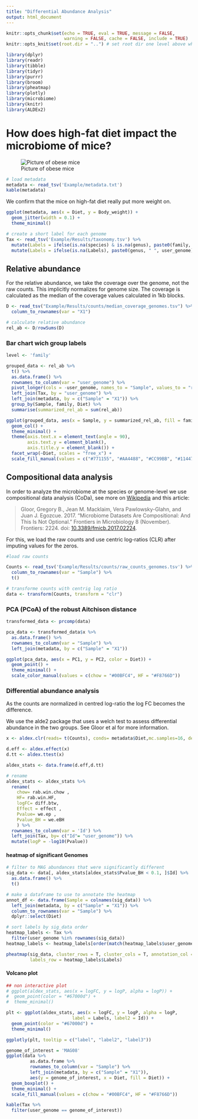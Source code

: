 ```yaml
---
title: "Differential Abundance Analysis"
output: html_document
---
```


```r
knitr::opts_chunk$set(echo = TRUE, eval = TRUE, message = FALSE,
                      warning = FALSE, cache = FALSE, include = TRUE)
knitr::opts_knit$set(root.dir = "..") # set root dir one level above where Rmd is saved
```

```r
library(dplyr)
library(readr)
library(tibble)
library(tidyr)
library(purrr)
library(broom)
library(pheatmap)
library(plotly)
library(microbiome)
library(knitr)
library(ALDEx2)
```

# How does high-fat diet impact the microbiome of mice?

![Picture of obese mice](https://upload.wikimedia.org/wikipedia/commons/0/0b/Fatmouse.jpg)

```r
# load metadata
metadata <- read_tsv('Example/metadata.txt')
kable(metadata)
```

We confirm that the mice on high-fat diet really put more weight on.

```r
ggplot(metadata, aes(x = Diet, y = Body_weight)) +
  geom_jitter(width = 0.1) +
  theme_minimal()
```

```r
# create a short label for each genome
Tax <- read_tsv('Example/Results/taxonomy.tsv') %>%
  mutate(Labels = ifelse(is.na(species) & is.na(genus), paste0(family, " ", user_genome), species)) %>%
  mutate(Labels = ifelse(is.na(Labels), paste0(genus, " ", user_genome), Labels))
```

## Relative abundance

For the relative abundance, we take the coverage over the genome, not the raw counts. This implicitly normalizes for genome size. The coverage is calculated as the median of the coverage values calculated in 1kb blocks.

```r
D <- read_tsv("Example/Results/counts/median_coverage_genomes.tsv") %>%
  column_to_rownames(var = "X1")
```


```r
# calculate relative abundance
rel_ab <- D/rowSums(D)
```

### Bar chart wich group labels

```r
level <- 'family'

grouped_data <- rel_ab %>%
  t() %>%
  as.data.frame() %>%
  rownames_to_column(var = "user_genome") %>%
  pivot_longer(cols = -user_genome, names_to = "Sample", values_to = "rel_ab") %>%
  left_join(Tax, by = "user_genome") %>%
  left_join(metadata, by = c("Sample" = "X1")) %>%
  group_by(Sample, family, Diet) %>%
  summarise(summarized_rel_ab = sum(rel_ab))

ggplot(grouped_data, aes(x = Sample, y = summarized_rel_ab, fill = family)) +
  geom_col() +
  theme_minimal() +
  theme(axis.text.x = element_text(angle = 90),
        axis.text.y = element_blank(),
        axis.title.y = element_blank()) +
  facet_wrap(~Diet, scales = "free_x") +
  scale_fill_manual(values = c("#771155", "#AA4488", "#CC99BB", "#114477", "#4477AA", "#77AADD", "#117777", "#44AAAA", "#77CCCC", "#117744", "#44AA77", "#88CCAA", "#777711", "#AAAA44", "#DDDD77", "#774411", "#AA7744", "#DDAA77", "#771122", "#AA4455", "#DD7788"))
```



## Compositional data analysis


In order to analyze the microbiome at the species or genome-level we use compositional data analysis (CoDa), see more on [Wikipedia](https://en.wikipedia.org/wiki/Compositional_data) and this article:

>Gloor, Gregory B., Jean M. Macklaim, Vera Pawlowsky-Glahn, and Juan J. Egozcue. 2017. “Microbiome Datasets Are  Compositional: And This Is Not Optional.” Frontiers in Microbiology 8 (November). Frontiers: 2224.
    doi: [10.3389/fmicb.2017.02224](https://www.frontiersin.org/articles/10.3389/fmicb.2017.02224).


For this, we load the raw counts and use centric log-ratios (CLR) after imputing values for the zeros.




```r
#load raw counts

Counts <- read_tsv('Example/Results/counts/raw_counts_genomes.tsv') %>%
  column_to_rownames(var = "Sample") %>%
  t()

# transforme counts with centrig log ratio
data <- transform(Counts, transform = "clr")
```

### PCA (PCoA) of the robust Aitchison distance

```r
transformed_data <- prcomp(data)
```

```r
pca_data <- transformed_data$x %>%
  as.data.frame() %>%
  rownames_to_column(var = "Sample") %>%
  left_join(metadata, by = c("Sample" = "X1"))

ggplot(pca_data, aes(x = PC1, y = PC2, color = Diet)) +
  geom_point() +
  theme_minimal() +
  scale_color_manual(values = c(chow = "#00BFC4", HF = "#F8766D"))
```

### Differential abundance analysis

As the counts are normalized in centred log-ratio the log FC becomes the difference.

We use the alde2 package that uses a welch test to assess differential abundance in the two groups. See Gloor et al for more information.

```r

x <- aldex.clr(reads= t(Counts), conds= metadata$Diet,mc.samples=16, denom="all", verbose=F)

d.eff <- aldex.effect(x)
d.tt <- aldex.ttest(x)

aldex_stats <- data.frame(d.eff,d.tt)

# rename
aldex_stats <- aldex_stats %>%
  rename(
    chow= rab.win.chow ,
    HF= rab.win.HF,
    logFC= diff.btw,
    Effect = effect ,
    Pvalue= we.ep ,
    Pvalue_BH = we.eBH
    ) %>%
  rownames_to_column(var = 'Id') %>%
  left_join(Tax, by= c("Id"= "user_genome")) %>%
  mutate(logP = -log10(Pvalue))


```

#### heatmap of significant Genomes

```r
# filter to MAG abundances that were significantly different
sig_data <- data[, aldex_stats[aldex_stats$Pvalue_BH < 0.1, ]$Id] %>%
  as.data.frame() %>%
  t()

# make a dataframe to use to annotate the heatmap
annot_df <- data.frame(Sample = colnames(sig_data)) %>%
  left_join(metadata, by = c("Sample" = "X1")) %>%
  column_to_rownames(var = "Sample") %>%
  dplyr::select(Diet)

# sort labels by sig_data order
heatmap_labels <- Tax %>%
  filter(user_genome %in% rownames(sig_data))
heatmap_labels <- heatmap_labels[order(match(heatmap_labels$user_genome, rownames(sig_data))), ]

pheatmap(sig_data, cluster_rows = T, cluster_cols = T, annotation_col = annot_df,
         labels_row = heatmap_labels$Labels)
```

#### Volcano plot

```r
## non interactive plot
# ggplot(aldex_stats, aes(x = logFC, y = logP, alpha = logP)) +
#  geom_point(color = "#67000d") +
#  theme_minimal()

plt <- ggplot(aldex_stats, aes(x = logFC, y = logP, alpha = logP,
                         label = Labels, label2 = Id)) +
  geom_point(color = "#67000d") +
  theme_minimal()

ggplotly(plt, tooltip = c("label", "label2", "label3"))
```



```r
genome_of_interest = 'MAG08'
ggplot(data %>%
         as.data.frame %>%
         rownames_to_column(var = "Sample") %>%
         left_join(metadata, by = c("Sample" = "X1")),
         aes(y = genome_of_interest, x = Diet, fill = Diet)) +
  geom_boxplot() +
  theme_minimal() +
  scale_fill_manual(values = c(chow = "#00BFC4", HF = "#F8766D"))

kable(Tax %>%
  filter(user_genome == genome_of_interest))
```
